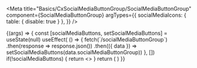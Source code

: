 
<Meta
  title="Basics/CxSocialMediaButtonGroup/SocialMediaButtonGroup"
  component={SocialMediaButtonGroup}
  argTypes={{
    socialMediaIcons: { table: { disable: true } },
  }}
/>

<ArgsTable of={SocialMediaButtonGroup} />

<Canvas>
  <Story name="SocialMediaButtonGroup">
    {(args) => {
      const [socialMediaButtons, setSocialMediaButtons] = useState(null)
      useEffect( () => {
        fetch(`/socialMediaButtonGroup`)
        .then(response => response.json())
        .then(({ data }) => setSocialMediaButtons(data.socialMediaButtonGroup))
      }, [])
       if(!socialMediaButtons) {
        return <></>
      }
      return (
        <SocialMediaButtonGroup socialMediaIcons={socialMediaButtons} />
      )
    }}
  </Story>
</Canvas>